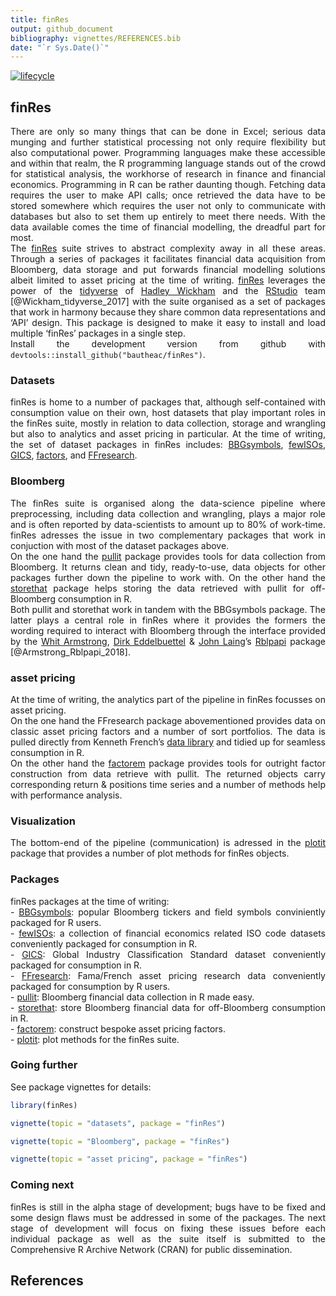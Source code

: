 ---
title: finRes
output: github_document
bibliography: vignettes/REFERENCES.bib
date: "`r Sys.Date()`"
---
<style> body {text-align: justify} </style>
<!-- [![Travis-CI Build Status](https://travis-ci.org/bautheac/finRes.svg?branch=master)](https://travis-ci.org/bautheac/finRes) -->
<!-- [![AppVeyor Build Status](https://ci.appveyor.com/api/projects/status/github/bautheac/finRes?branch=master&svg=true)](https://ci.appveyor.com/project/bautheac/finRes) -->
[![lifecycle](https://img.shields.io/badge/lifecycle-experimental-orange.svg)](https://www.tidyverse.org/lifecycle/#experimental)


## finRes
There are only so many things that can be done in Excel; serious data munging and further statistical processing not only require flexibility but also computational power. Programming languages make these accessible and within that realm, the R programming language stands out of the crowd for statistical analysis, the workhorse of research in finance and financial economics. Programming in R can be rather daunting though. Fetching data requires the user to make API calls; once retrieved the data have to be stored somewhere which requires the user not only to communicate with databases but also to set them up entirely to meet there needs. With the data available comes the time of financial modelling, the dreadful part for most.  
The [finRes](https://bautheac.github.io/finRes/) suite strives to abstract complexity away in all these areas. Through a series of packages it facilitates financial data acquisition from Bloomberg, data storage and put forwards financial modelling solutions albeit limited to asset pricing at the time of writing. [finRes](https://bautheac.github.io/finRes/) leverages the power of the [tidyverse](www.tidyverse.org) of [Hadley Wickham](http://hadley.nz/) and the [RStudio](https://www.rstudio.com/) team [@Wickham_tidyverse_2017] with the suite organised as a set of packages that work in harmony because they share common data representations and 'API' design. This package is designed to make it easy to install and load multiple 'finRes' packages in a single step.  
Install the development version from github with `devtools::install_github("bautheac/finRes")`.  


### Datasets
finRes is home to a number of packages that, although self-contained with consumption value on their own, host datasets that play important roles in the finRes suite, mostly in relation to data collection, storage and wrangling but also to analytics and asset pricing in particular. At the time of writing, the set of dataset packages in finRes includes: [BBGsymbols](https://bautheac.github.io/BBGsymbols/), [fewISOs](https://bautheac.github.io/fewISOs/), [GICS](https://bautheac.github.io/GICS/), [factors](https://bautheac.github.io/factors/), and [FFresearch](https://bautheac.github.io/FFresearch/).


### Bloomberg

The finRes suite is organised along the data-science pipeline where preprocessing, including data collection and wrangling, plays a major role and is often reported by data-scientists to amount up to 80% of work-time. finRes adresses the issue in two complementary packages that work in conjuction with most of the dataset packages above.  
On the one hand the [pullit](https://bautheac.github.io/pullit/) package provides tools for data collection from Bloomberg. It returns clean and tidy, ready-to-use, data objects for other packages further down the pipeline to work with. On the other hand the [storethat](https://bautheac.github.io/storethat/) package helps storing the data retrieved with pullit for off-Bloomberg consumption in R.  
Both pullit and storethat work in tandem with the BBGsymbols package. The latter plays a central role in finRes where it provides the formers the wording required to interact with Bloomberg through the interface provided by the [Whit Armstrong](https://github.com/armstrtw), [Dirk Eddelbuettel](https://github.com/eddelbuettel) & [John Laing](https://github.com/johnlaing)'s [Rblpapi](https://github.com/Rblp/Rblpapi) package [@Armstrong_Rblpapi_2018].


### asset pricing
At the time of writing, the analytics part of the pipeline in finRes focusses on asset pricing.  
On the one hand the FFresearch package abovementioned provides data on classic asset pricing factors and a number of sort portfolios. The data is pulled directly from Kenneth French's [data library](http://mba.tuck.dartmouth.edu/pages/faculty/ken.french/data_library.html) and tidied up for seamless consumption in R.  
On the other hand the [factorem](https://bautheac.github.io/factorem/) package provides tools for outright factor construction from data retrieve with pullit. The returned objects carry corresponding return & positions time series and a number of methods help with performance analysis.


### Visualization
The bottom-end of the pipeline (communication) is adressed in the [plotit](https://bautheac.github.io/plotit/) package that provides a number of plot methods for finRes objects.   


### Packages
finRes packages at the time of writing:  
- [BBGsymbols](https://bautheac.github.io/BBGsymbols/): popular Bloomberg tickers and field symbols conviniently packaged for R users.  
- [fewISOs](https://bautheac.github.io/fewISOs/): a collection of financial economics related ISO code datasets conveniently packaged for consumption in R.  
- [GICS](https://bautheac.github.io/GICS/): Global Industry Classification Standard dataset conveniently packaged for consumption in R.  
- [FFresearch](https://bautheac.github.io/FFresearch/): Fama/French asset pricing research data conveniently packaged for consumption by R users.  
- [pullit](https://bautheac.github.io/pullit/): Bloomberg financial data collection in R made easy.  
- [storethat](https://bautheac.github.io/storethat/): store Bloomberg financial data for off-Bloomberg consumption in R.  
- [factorem](https://bautheac.github.io/factorem/): construct bespoke asset pricing factors.  
- [plotit](https://bautheac.github.io/plotit/): plot methods for the finRes suite.  


### Going further
See package vignettes for details:
```{r vignettes, eval = FALSE}
library(finRes)

vignette(topic = "datasets", package = "finRes")

vignette(topic = "Bloomberg", package = "finRes")

vignette(topic = "asset pricing", package = "finRes")
```



### Coming next

finRes is still in the alpha stage of development; bugs have to be fixed and some design flaws must be addressed in some of the packages. The next stage of development will focus on fixing these issues before each individual package as well as the suite itself is submitted to the Comprehensive R Archive Network (CRAN) for public dissemination. 

## References
